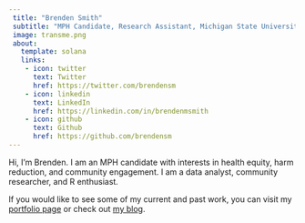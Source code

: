 ```yaml
---
 title: "Brenden Smith"
 subtitle: "MPH Candidate, Research Assistant, Michigan State University, Institute for Health Policy"
 image: transme.png
 about:
   template: solana
   links:
    - icon: twitter
      text: Twitter
      href: https://twitter.com/brendensm
    - icon: linkedin
      text: LinkedIn
      href: https://linkedin.com/in/brendenmsmith
    - icon: github
      text: Github
      href: https://github.com/brendensm
---
```


Hi, I'm Brenden. I am an MPH candidate with interests in health equity, harm reduction, and community engagement. I am a data analyst, community researcher, and R enthusiast.

If you would like to see some of my current and past work, you can visit my [portfolio page](projects.qmd) or check out [my blog](blog.qmd).


